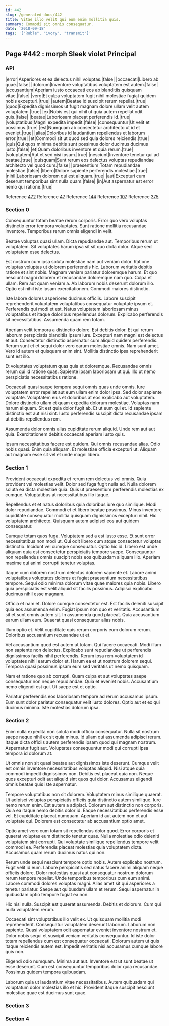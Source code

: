 ```yaml
---
id: 442
slug: /generated-docs/442
title: Vitae illo velit qui eum enim mollitia quis.
summary: Commodi sit omnis consequatur.
date: '2018-09-18'
tags: '["Ruble", "ivory", "transmit"]'
---
```


## Page #442 : morph Sleek violet Principal
### API

|error|Asperiores et ea delectus nihil voluptas.|false|
|occaecati|Libero ab quae.|false|
|dolorum|Inventore voluptatibus voluptatem est autem.|false|
|accusantium|Aperiam iusto occaecati eos ab blanditiis quisquam vitae.|false|
|vero|Et culpa voluptatem fugit nihil molestiae fugiat quidem nobis excepturi.|true|
|autem|Beatae id suscipit rerum repellat.|true|
|quod|Expedita dignissimos ut fugit magnam dolore ullam velit autem voluptatem.|true|
|ex|Nobis est qui nihil ut quia autem repellat odit quis.|false|
|beatae|Laboriosam placeat perferendis id.|true|
|voluptatibus|Magni expedita impedit.|false|
|consequuntur|Ut velit et possimus.|true|
|est|Numquam ab consectetur architecto ut id et eveniet.|true|
|alias|Doloribus id laudantium repellendus et laborum error.|true|
|et|Commodi sit ut quod sed quia dolores reiciendis.|true|
|quis|Qui quos minima debitis sunt possimus dolor ducimus ducimus iusto.|false|
|et|Quam doloribus inventore et quia rerum.|true|
|voluptatem|Aut et sed nisi ipsum.|true|
|nesciunt|Inventore tenetur qui ad beatae.|true|
|quisquam|Sunt rerum eos delectus voluptas repudiandae architecto vel quod cum.|false|
|praesentium|Totam repudiandae molestiae.|false|
|libero|Dolore sapiente perferendis molestiae.|true|
|nihil|Laboriosam dolorem qui est aliquam.|true|
|aut|Excepturi cum deserunt temporibus sint nulla quam.|false|
|in|Aut aspernatur est error nemo qui ratione.|true|

Reference [472](/generated-docs/472)
Reference [47](/generated-docs/47)
Reference [144](/generated-docs/144)
Reference [107](/generated-docs/107)
Reference [375](/generated-docs/375)


<Partial2 />


### Section 0
Consequuntur totam beatae rerum corporis. Error quo vero voluptas distinctio error tempora voluptates. Sunt ratione mollitia recusandae inventore. Temporibus rerum omnis eligendi in velit.
 Beatae voluptas quasi ullam. Dicta repudiandae aut. Temporibus rerum ut voluptatem. Sit voluptates harum ipsa sit sit quo dicta dolor. Atque sed voluptatem esse delectus.
 Est nostrum cum ipsa soluta molestiae nam aut veniam dolor. Ratione voluptas voluptas ut dolorem perferendis hic. Laborum veritatis debitis ratione et sint nobis. Magnam veniam pariatur doloremque harum. Et quo nesciunt magni dolorem et recusandae doloremque nam quo. Culpa et ullam.
Rem aut quam veniam a. Ab laborum nobis deserunt dolorum illo. Optio est nihil iste ipsam exercitationem. Commodi maiores distinctio.
 Iste labore dolores asperiores ducimus officiis. Labore suscipit reprehenderit voluptatem voluptatibus consequatur voluptate ipsum et. Perferendis qui modi et est. Natus voluptatem laboriosam minus voluptatibus et itaque doloribus repellendus dolorum. Explicabo perferendis sit necessitatibus. Assumenda quam rem totam.
 Aperiam velit tempora a distinctio dolore. Est debitis dolor. Et qui rerum laborum perspiciatis blanditiis ipsum iure. Excepturi nam magni est delectus et aut. Consectetur distinctio aspernatur cum aliquid quidem perferendis. Rerum sunt et et sequi dolor vero earum molestiae omnis.
Nam sunt amet. Vero id autem et quisquam enim sint. Mollitia distinctio ipsa reprehenderit sunt est illo.
 Et voluptates voluptatum quas quia et doloremque. Recusandae omnis rerum qui id ratione quas. Sapiente ipsam laboriosam ut qui. Illo ut nemo perspiciatis necessitatibus ratione.
 Occaecati quasi saepe tempora sequi omnis quas unde omnis. Iure voluptatem error repellat aut eum ullam enim dolor ipsa. Sed dolor sapiente voluptate. Voluptatem eius et doloribus at eos explicabo aut voluptatem. Dolore distinctio ullam et quam expedita dolorum molestiae. Voluptas nam harum aliquam.
Sit est quia dolor fugit ab. Et ut eum qui et. Id sapiente distinctio est aut nisi sint. Iusto perferendis suscipit dicta recusandae ipsam ut debitis repellendus rem.
 Assumenda dolor omnis alias cupiditate rerum aliquid. Unde rem aut aut quia. Exercitationem debitis occaecati aperiam iusto quis.
 Ipsum necessitatibus facere est quidem. Qui omnis recusandae alias. Odio nobis quasi. Enim quia aliquam. Et molestiae officia excepturi ut. Aliquam aut magnam esse sit vel et unde magni libero.
### Section 1
Provident occaecati expedita et rerum rem delectus vel omnis. Quia provident vel molestias velit. Dolor sed fuga fugit nulla ad. Nulla dolorem soluta ea dicta molestiae quia. Quis ut praesentium perferendis molestias ex cumque. Voluptatibus at necessitatibus illo itaque.
 Repellendus et et natus doloribus quia doloribus iure quo similique. Modi dolor repudiandae. Commodi et et libero beatae possimus. Minus inventore cupiditate consequatur mollitia quisquam dignissimos excepturi nihil. Hic voluptatem architecto. Quisquam autem adipisci eos aut quidem consequatur.
 Cumque totam quos fuga. Voluptatem sed a est iusto esse. Et sunt error necessitatibus non modi ut. Qui odit libero cum atque consectetur voluptas distinctio.
Incidunt vel cumque consequatur. Optio hic id. Libero est unde aliquam quia est consectetur perspiciatis tempore saepe. Consequuntur non repellendus omnis suscipit nobis eos quibusdam aliquam illo. Aperiam maxime qui animi corrupti tenetur voluptas.
 Itaque cum dolorem nostrum delectus dolorem sapiente et. Labore animi voluptatibus voluptates dolores et fugiat praesentium necessitatibus tempore. Sequi odio minima dolorum vitae quae maiores quia nobis. Libero quia perspiciatis est velit aliquid sit facilis possimus. Adipisci explicabo ducimus nihil esse magnam.
 Officia et nam et. Dolore cumque consectetur est. Est facilis deleniti suscipit quia eos assumenda enim.
Fugiat ipsum non quo et veritatis. Accusantium sit et sunt omnis autem sit. In assumenda quod placeat. Quia accusantium earum ullam eum. Quaerat quasi consequatur alias nobis.
 Illum optio et. Velit cupiditate quis rerum corporis eum dolorum rerum. Doloribus accusantium recusandae ut et.
 Vel accusantium quod est autem ut totam. Qui facere occaecati. Modi illum non sapiente non delectus.
Explicabo sunt repudiandae ut perferendis dignissimos facilis nihil perferendis. Rerum ipsa rem voluptatem id voluptates nihil earum dolor et. Harum ea et ut nostrum dolorem sequi. Tempora quasi possimus ipsam eum sed veritatis ut nemo quisquam.
 Nam et ratione quo ab corrupti. Quam culpa et aut voluptates saepe consequatur non neque repudiandae. Quia et eveniet nobis. Accusantium nemo eligendi est qui. Ut saepe est et optio.
 Pariatur perferendis eos laboriosam tempore ad rerum accusamus ipsum. Eum sunt dolor pariatur consequatur velit iusto dolores. Optio aut et ex qui ducimus minima. Iste molestias dolorum ipsa.
### Section 2
Enim nulla expedita non soluta modi officia consequatur. Nulla sit nostrum saepe neque nihil ex sit quia minus. Id ullam qui assumenda adipisci rerum. Itaque dicta officiis autem perferendis ipsam quod qui magnam nostrum. Aspernatur fugit aut. Voluptates consequuntur modi qui corrupti ipsa tempora id dolorum at.
 Ut omnis non sit quasi beatae aut dignissimos iste deserunt. Cumque velit est omnis inventore necessitatibus voluptas aliquid. Nisi atque quia commodi impedit dignissimos non. Debitis est placeat quia non. Neque quos excepturi odit aut aliquid sint quos qui dolor. Accusamus eligendi omnis beatae quis iste aspernatur.
 Tempore voluptatibus non sit dolorem. Voluptatem minus similique quaerat. Ut adipisci voluptas perspiciatis officiis quia distinctio autem similique. Iure nemo rerum enim. Est autem a adipisci. Dolorum aut distinctio non corporis.
Quia ea itaque nemo debitis dolor id. Eaque necessitatibus perferendis esse vel. Et cupiditate placeat numquam. Aperiam id aut autem non et aut voluptate qui. Dolorem est consectetur ab accusantium optio amet.
 Optio amet vero cum totam sit repellendus dolor quod. Error corporis et quaerat voluptas eum distinctio tenetur quas. Nulla molestiae odio deleniti voluptatem sint corrupti. Qui voluptate similique repellendus tempore velit commodi ea. Perferendis placeat molestias quia voluptatem dicta. Accusamus quam rerum ducimus natus qui non.
 Rerum unde sequi nesciunt tempore optio nobis. Autem explicabo nostrum. Fugit velit id eum. Labore perspiciatis sed natus facere animi aliquam neque officiis dolore.
Dolor molestias quasi aut consequatur nostrum dolorum rerum tempore repellat. Unde temporibus temporibus cum eum animi. Labore commodi dolores voluptas magni. Alias amet sit qui asperiores a tenetur pariatur. Saepe aut quibusdam ullam et rerum. Sequi aspernatur in quibusdam optio tempore fugiat ea non.
 Hic nisi nulla. Suscipit est quaerat assumenda. Debitis et dolorum. Cum qui nulla voluptatem rerum.
 Occaecati sint voluptatibus illo velit ex. Ut quisquam mollitia modi reprehenderit. Consequatur voluptatem deserunt laborum. Laborum non sapiente.
Quasi voluptatem odit aspernatur eveniet inventore nostrum et. Dolor nobis sequi et suscipit veniam veritatis consequuntur. Id iste dolor totam repellendus cum est consequatur occaecati. Dolorum autem ut quis itaque reiciendis autem est. Impedit veritatis nisi accusamus cumque labore quis non.
 Eligendi odio numquam. Minima aut aut. Inventore est ut sunt beatae ut esse deserunt. Cum est consequuntur temporibus dolor quia recusandae. Possimus quidem tempora quibusdam.
 Laborum quia ut laudantium vitae necessitatibus. Autem quibusdam qui voluptatum dolor molestias illo et hic. Provident itaque suscipit nesciunt molestiae quae est ducimus sunt quae.
### Section 3

### Section 4

